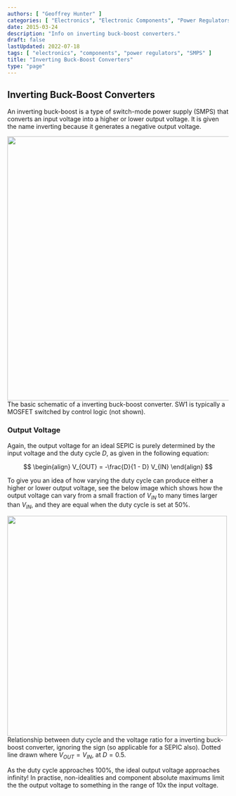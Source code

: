```yaml
---
authors: [ "Geoffrey Hunter" ]
categories: [ "Electronics", "Electronic Components", "Power Regulators" ]
date: 2015-03-24
description: "Info on inverting buck-boost converters."
draft: false
lastUpdated: 2022-07-18
tags: [ "electronics", "components", "power regulators", "SMPS" ]
title: "Inverting Buck-Boost Converters"
type: "page"
---
```



## Inverting Buck-Boost Converters

An inverting buck-boost is a type of switch-mode power supply (SMPS) that converts an input voltage into a higher or lower output voltage. It is given the name inverting because it generates a negative output voltage.


<Image src={inverting_buck_boost_converter_basic_schematic} width="600">The basic schematic of a inverting buck-boost converter. SW1 is typically a MOSFET switched by control logic (not shown).</Image>

### Output Voltage

Again, the output voltage for an ideal SEPIC is purely determined by the input voltage and the duty cycle $D$, as given in the following equation:

$$
\begin{align}
V_{OUT} = -\frac{D}{1 - D} V_{IN}
\end{align}
$$

To give you an idea of how varying the duty cycle can produce either a higher or lower output voltage, see the below image which shows how the output voltage can vary from a small fraction of $V_{IN}$ to many times larger than $V_{IN}$, and they are equal when the duty cycle is set at 50%.


<Image src={vout_to_vin_vs_duty_cycle_buck_boost} width="500">Relationship between duty cycle and the voltage ratio for a inverting buck-boost converter, ignoring the sign (so applicable for a SEPIC also). Dotted line drawn where $V_{OUT} = V_{IN}$, at $D=0.5$.</Image>

As the duty cycle approaches 100%, the ideal output voltage approaches infinity! In practise, non-idealities and component absolute maximums limit the the output voltage to something in the range of 10x the input voltage.

[^bib-microsemi-v-i-mode]:  Maniktala, Sanjaya (2012). _Voltage-Mode, Current-Mode (and Hysteretic Control)_. Microsemi. Retrieved 2021-08-22, from https://www.microsemi.com/document-portal/doc_view/124786-voltage-mode-current-mode-and-hysteretic-control.
[^bib-onsemi-floating-buck-boost]:  OnSemi (2011, May). _Design Note DN05002/D: Buck-Boost Converter for 3A LEDs_. Retrieved 2021-09-16, from https://www.onsemi.com/pub/Collateral/DN05002-D.PDF.